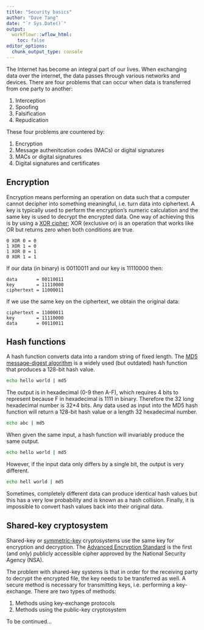 ```yaml
---
title: "Security basics"
author: "Dave Tang"
date: "`r Sys.Date()`"
output:
  workflowr::wflow_html:
    toc: false
editor_options:
  chunk_output_type: console
---
```


The Internet has become an integral part of our lives. When exchanging data over the internet, the data passes through various networks and devices. There are four problems that can occur when data is transferred from one party to another:

1. Interception
2. Spoofing
3. Falsification
4. Repudication

These four problems are countered by:

1. Encryption
2. Message authenitcation codes (MACs) or digital signatures
3. MACs or digital signatures
4. Digital signatures and certificates

## Encryption

Encryption means performing an operation on data such that a computer cannot decipher into something meaningful, i.e. turn data into ciphertext. A key is typically used to perform the encryption's numeric calculation and the same key is used to decrypt the encrypted data. One way of achieving this is by using a [XOR cipher](https://en.wikipedia.org/wiki/XOR_cipher); XOR (exclusive or) is an operation that works like OR but returns zero when both conditions are true.

```
0 XOR 0 = 0
1 XOR 1 = 0
1 XOR 0 = 1
0 XOR 1 = 1
```

If our data (in binary) is 00110011 and our key is 11110000 then:

```
data       = 00110011
key        = 11110000
ciphertext = 11000011
```

If we use the same key on the ciphertext, we obtain the original data:

```
ciphertext = 11000011
key        = 11110000
data       = 00110011
```

## Hash functions

A hash function converts data into a random string of fixed length. The [MD5 message-digest algorithm](https://en.wikipedia.org/wiki/MD5) is a widely used (but outdated) hash function that produces a 128-bit hash value.

```bash
echo hello world | md5
```

The output is in hexadecimal (0-9 then A-F), which requires 4 bits to represent because F in hexadecimal is 1111 in binary. Therefore the 32 long hexadecimal number is 32*4 bits. Any data used as input into the MD5 hash function will return a 128-bit hash value or a length 32 hexadecimal number.

```bash
echo abc | md5
```

When given the same input, a hash function will invariably produce the same output.

```bash
echo hello world | md5
```

However, if the input data only differs by a single bit, the output is very different.

```bash
echo hell world | md5
```

Sometimes, completely different data can produce identical hash values but this has a very low probability and is known as a hash collision. Finally, it is impossible to convert hash values back into their original data.

## Shared-key cryptosystem

Shared-key or [symmetric-key](https://en.wikipedia.org/wiki/Symmetric-key_algorithm) cryptosystems use the same key for encryption and decryption. The [Advanced Encryption Standard](https://en.wikipedia.org/wiki/Advanced_Encryption_Standard) is the first (and only) publicly accessible cipher approved by the National Security Agency (NSA).

The problem with shared-key systems is that in order for the receiving party to decrypt the encrypted file, the key needs to be transferred as well. A secure method is necessary for transmitting keys, i.e. performing a key-exchange. There are two types of methods:

1. Methods using key-exchange protocols
2. Methods using the public-key cryptosystem

To be continued...
